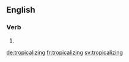 
==English==

===Verb===
{{head|en}}

# {{present participle of|tropicalize}}

[[de:tropicalizing]]
[[fr:tropicalizing]]
[[sv:tropicalizing]]